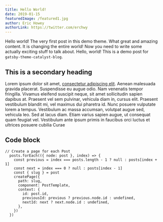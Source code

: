 ```yaml
---
title: Hello World!
date: 2019-01-15
featuredImage: /featured1.jpg
author: Eric Howey
authorLink: https://twitter.com/erchwy
---
```


Hello world! The very first post in this demo theme. What great and amazing content. It is changing the entire world! Now you need to write some actually exciting stuff to talk about. Hello, world! This is a demo post for `gatsby-theme-catalyst-blog`.

## This is a secondary heading

Lorem ipsum dolor sit amet, [consectetur adipiscing elit](https://www.google.com). Aenean malesuada gravida placerat. Suspendisse eu augue odio. Nam venenatis tempor fringilla. Vivamus eleifend suscipit neque, sit amet sollicitudin sapien dapibus at. Praesent vel sem pulvinar, vehicula diam in, cursus elit. Praesent vestibulum blandit mi, vel maximus dui pharetra id. Nunc posuere vulputate lorem a tempus. Vestibulum ac massa accumsan, volutpat augue sed, vehicula leo. Sed at lacus diam. Etiam varius sapien augue, ut consequat quam feugiat vel. Vestibulum ante ipsum primis in faucibus orci luctus et ultrices posuere cubilia Curae

## Code block

```
// Create a page for each Post
  posts.forEach(({ node: post }, index) => {
    const previous = index === posts.length - 1 ? null : posts[index + 1]
    const next = index === 0 ? null : posts[index - 1]
    const { slug } = post
    createPage({
      path: slug,
      component: PostTemplate,
      context: {
        id: post.id,
        previousId: previous ? previous.node.id : undefined,
        nextId: next ? next.node.id : undefined,
      },
    })
  })
```
